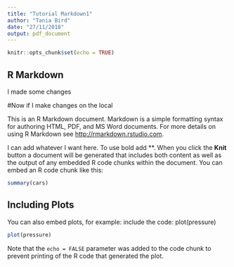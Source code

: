 ```yaml
---
title: "Tutorial Markdown1"
author: "Tania Bird"
date: "27/11/2018"
output: pdf_document
---
```


```r
knitr::opts_chunk$set(echo = TRUE)
```

## R Markdown

I made some changes

#Now if I make changes on the local

This is an R Markdown document. Markdown is a simple formatting syntax for authoring HTML, PDF, and MS Word documents. For more details on using R Markdown see <http://rmarkdown.rstudio.com>.

I can add whatever I want here. To use bold add \**\.
When you click the **Knit** button a document will be generated that includes both content as well as the output of any embedded R code chunks within the document. You can embed an R code chunk like this:


```r
summary(cars)
```

## Including Plots

You can also embed plots, for example: include the code: plot(pressure)


```r
plot(pressure)
```

Note that the `echo = FALSE` parameter was added to the code chunk to prevent printing of the R code that generated the plot.
